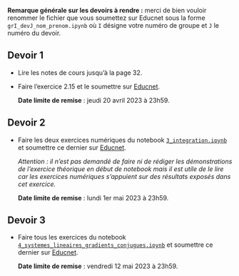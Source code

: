 **Remarque générale sur les devoirs à rendre :** merci de bien vouloir renommer le fichier que vous soumettez sur Educnet sous la forme `grI_devJ_nom_prenom.ipynb` où `I` désigne votre numéro de groupe et `J` le numéro du devoir.

## Devoir 1

- Lire les notes de cours jusqu'à la page 32.

- Faire l'exercice 2.15 et le soumettre sur [Educnet](https://educnet.enpc.fr/course/view.php?id=1776#section-0).

  **Date limite de remise** : jeudi 20 avril 2023 à 23h59.

## Devoir 2

- Faire les deux exercices numériques du notebook [`3_integration.ipynb`](notebooks/3_integration.ipynb) et soumettre ce dernier sur [Educnet](https://educnet.enpc.fr/course/view.php?id=1776#section-1).

  *Attention : il n’est pas demandé de faire ni de rédiger les démonstrations de l’exercice théorique en début de notebook mais il est utile de le lire car les exercices numériques s’appuient sur des résultats exposés dans cet exercice.*

  **Date limite de remise** : lundi 1er mai 2023 à 23h59.

## Devoir 3

- Faire tous les exercices du notebook [`4_systemes_lineaires_gradients_conjugues.ipynb`](notebooks/4_systemes_lineaires_gradients_conjugues.ipynb) et soumettre ce dernier sur [Educnet](https://educnet.enpc.fr/course/view.php?id=1776#section-1).

  **Date limite de remise** : vendredi 12 mai 2023 à 23h59.


